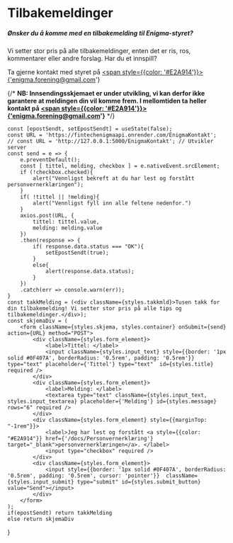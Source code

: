 # Tilbakemeldinger



<Cookie />

##### Ønsker du å komme med en tilbakemelding til Enigma-styret? 
Vi setter stor pris på alle tilbakemeldinger, enten det er ris, ros, kommentarer eller andre forslag. Har du et innspill? 

Ta gjerne kontakt med styret på <a href='mailto:enigma.forening@gmail.com'><span style={{color: '#E2A914'}}>{'enigma.forening@gmail.com'}</span></a>


{/* **NB: Innsendingsskjemaet er under utvikling, vi kan derfor ikke garantere at meldingen din vil komme frem. I mellomtiden ta heller kontakt på <a href='mailto:enigma.forening@gmail.com'><span style={{color: '#E2A914'}}>{'enigma.forening@gmail.com'}</span></a>** */}

    const [epostSendt, setEpostSendt] = useState(false);
    const URL = 'https://fintechenigmaapi.onrender.com/EnigmaKontakt';
    // const URL = 'http://127.0.0.1:5000/EnigmaKontakt'; // Utvikler server
    const send = e => {
        e.preventDefault();
        const [ tittel, melding, checkbox ] = e.nativeEvent.srcElement;
        if (!checkbox.checked){
            alert("Vennligst bekreft at du har lest og forstått personvernerklæringen");
        }
        if( !tittel || !melding){
            alert("Vennligst fyll inn alle feltene nedenfor.")
        }
        axios.post(URL, {
            tittel: tittel.value,
            melding: melding.value
        })
        .then(response => {
            if( response.data.status === "OK"){
                setEpostSendt(true);
            }
            else{
                alert(response.data.status);
            }
        })
        .catch(err => console.warn(err));
    }
    const takkMelding = (<div className={styles.takkmld}>Tusen takk for din tilbakemelding! Vi setter stor pris på alle tips og tilbakemeldinger.</div>);
    const skjemaDiv = (
        <form className={styles.skjema, styles.container} onSubmit={send} action={URL} method="POST">
            <div className={styles.form_element}>
                <label>Tittel: </label>
                <input className={styles.input_text} style={{border: '1px solid #0F407A', borderRadius: '0.5rem', padding: '0.5rem'}} type="text" placeholder={'Tittel'} type="text"  id={styles.title} required />
            </div>
            <div className={styles.form_element}>
                <label>Melding: </label>
                <textarea type="text" className={styles.input_text, styles.input_textarea} placeholder={'Melding'} id={styles.message} rows="6" required />
            </div>
            <div className={styles.form_element} style={{marginTop: "-1rem"}}>
                <label>Jeg har lest og forstått <a style={{color: "#E2A914"}} href={'/docs/Personvernerklæring'} target="_blank">personvernerklæringen</a>. </label>
                <input type="checkbox" required />
            </div>
            <div className={styles.form_element}>
                <input style={{border: '1px solid #0F407A', borderRadius: '0.5rem', padding: '0.5rem', cursor: 'pointer'}}  className={styles.input_submit} type="submit" id={styles.submit_button} value="Send"></input>
            </div>
        </form>
    );
    if(epostSendt) return takkMelding
    else return skjemaDiv
}
